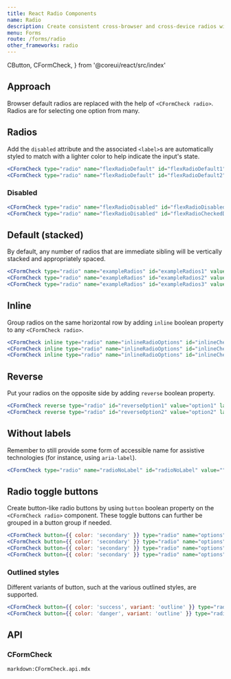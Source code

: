 ```yaml
---
title: React Radio Components
name: Radio
description: Create consistent cross-browser and cross-device radios with our React radio component.
menu: Forms
route: /forms/radio
other_frameworks: radio
---
```


  CButton,
  CFormCheck,
} from '@coreui/react/src/index'

## Approach

Browser default radios are replaced with the help of `<CFormCheck radio>`. Radios are for selecting one option from many.

## Radios

Add the `disabled` attribute and the associated `<label>`s are automatically styled to match with a lighter color to help indicate the input's state.

```jsx preview
<CFormCheck type="radio" name="flexRadioDefault" id="flexRadioDefault1" label="Default radio"/>
<CFormCheck type="radio" name="flexRadioDefault" id="flexRadioDefault2" label="Checked radio" defaultChecked/>
```

### Disabled

```jsx preview
<CFormCheck type="radio" name="flexRadioDisabled" id="flexRadioDisabled" label="Disabled radio" disabled/>
<CFormCheck type="radio" name="flexRadioDisabled" id="flexRadioCheckedDisabled" label="Disabled checked radio" defaultChecked disabled/>
```

## Default (stacked)

By default, any number of radios that are immediate sibling will be vertically stacked and appropriately spaced.

```jsx preview
<CFormCheck type="radio" name="exampleRadios" id="exampleRadios1" value="option1" label="Default radio" defaultChecked/>
<CFormCheck type="radio" name="exampleRadios" id="exampleRadios2" value="option2" label="Second default radio"/>
<CFormCheck type="radio" name="exampleRadios" id="exampleRadios3" value="option3" label="Disabled radio" disabled/>
```

## Inline

Group radios on the same horizontal row by adding `inline` boolean property to any `<CFormCheck radio>`.

```jsx preview
<CFormCheck inline type="radio" name="inlineRadioOptions" id="inlineCheckbox1" value="option1" label="1"/>
<CFormCheck inline type="radio" name="inlineRadioOptions" id="inlineCheckbox2" value="option2" label="2"/>
<CFormCheck inline type="radio" name="inlineRadioOptions" id="inlineCheckbox3" value="option3" label="3 (disabled)" disabled/>
```

## Reverse 

Put your radios on the opposite side by adding `reverse` boolean property.

```jsx preview
<CFormCheck reverse type="radio" id="reverseOption1" value="option1" label="Reverse radio"/>
<CFormCheck reverse type="radio" id="reverseOption2" value="option2" label="Disabled reverse radio" disabled/>
```

## Without labels

Remember to still provide some form of accessible name for assistive technologies (for instance, using `aria-label`).

```jsx preview
<CFormCheck type="radio" name="radioNoLabel" id="radioNoLabel" value="" aria-label="..."/>
```

## Radio toggle buttons

Create button-like radio buttons by using `button` boolean property on the `<CFormCheck radio>` component. These toggle buttons can further be grouped in a button group if needed.

```jsx preview
<CFormCheck button={{ color: 'secondary' }} type="radio" name="options" id="option1" autoComplete="off" label="Checked" defaultChecked/>
<CFormCheck button={{ color: 'secondary' }} type="radio" name="options" id="option2" autoComplete="off" label="Radio"/>
<CFormCheck button={{ color: 'secondary' }} type="radio" name="options" id="option3" autoComplete="off" label="Radio" disabled/>
<CFormCheck button={{ color: 'secondary' }} type="radio" name="options" id="option4" autoComplete="off" label="Radio"/>
```

### Outlined styles

Different variants of button, such at the various outlined styles, are supported.

```jsx preview
<CFormCheck button={{ color: 'success', variant: 'outline' }} type="radio" name="options-outlined" id="success-outlined" autoComplete="off" label="Radio" defaultChecked/>
<CFormCheck button={{ color: 'danger', variant: 'outline' }} type="radio" name="options-outlined" id="danger-outlined" autoComplete="off" label="Radio"/>
```

## API

### CFormCheck

`markdown:CFormCheck.api.mdx`

